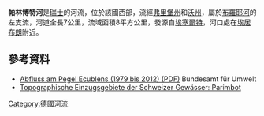 {{Coord|46.608809|N|6.816349|E|display=title}}

'''帕林博特河'''是[[瑞士|瑞士]]的河流，位於該國西部，流經[[弗里堡州|弗里堡州]]和[[沃州|沃州]]，屬於[[布羅耶河|布羅耶河]]的左支流，河道全長7公里，流域面積8平方公里，發源自[[埃塞爾特|埃塞爾特]]，河口處在[[埃居布朗_(弗里堡州)|埃居布朗]]附近。

==參考資料==
* [http://www.hydrodaten.admin.ch/lhg/sdi/jahrestabellen/2437Q_12.pdf Abfluss am Pegel Ecublens (1979 bis 2012) (PDF)] {{Wayback|url=http://www.hydrodaten.admin.ch/lhg/sdi/jahrestabellen/2437Q_12.pdf |date=20210130022222 }} Bundesamt für Umwelt
* [https://api3.geo.admin.ch/rest/services/ech/MapServer/ch.bafu.wasser-teileinzugsgebiete_2/41635/extendedHtmlPopup?lang=de Topographische Einzugsgebiete der Schweizer Gewässer: Parimbot] {{Wayback|url=https://api3.geo.admin.ch/rest/services/ech/MapServer/ch.bafu.wasser-teileinzugsgebiete_2/41635/extendedHtmlPopup?lang=de |date=20181020011505 }}

{{Germany-geo-stub}}
[[Category:德國河流|Category:德國河流]]